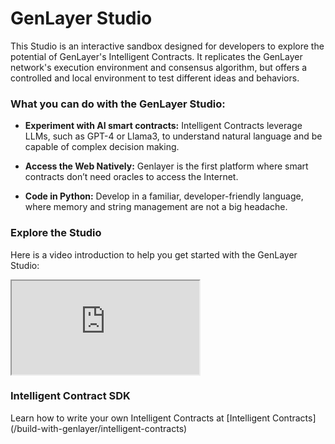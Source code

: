 
# GenLayer Studio

This Studio is an interactive sandbox designed for developers to explore the potential of GenLayer's Intelligent Contracts. It replicates the GenLayer network's execution environment and consensus algorithm, but offers a controlled and local environment to test different ideas and behaviors.

### What you can do with the GenLayer Studio:

- **Experiment with AI smart contracts:** Intelligent Contracts leverage LLMs, such as GPT-4 or Llama3, to understand natural language and be capable of complex decision making.

- **Access the Web Natively:** Genlayer is the first platform where smart contracts don’t need oracles to access the Internet.

- **Code in Python:** Develop in a familiar, developer-friendly language, where memory and string management are not a big headache.

### Explore the Studio
Here is a video introduction to help you get started with the GenLayer Studio:

<Bleed>
  <div className="responsive-video-container">
    <iframe
      className="responsive-iframe"
      src="https://www.youtube.com/embed/G4N-oErlIBI?si=ZkWRT6Ya2mjJWuP8"
      allow="accelerometer; autoplay; clipboard-write; encrypted-media; gyroscope; picture-in-picture"
      allowFullScreen
    ></iframe>
  </div>
</Bleed>


### Intelligent Contract SDK

<Callout emoji="💡">
    Learn how to write your own Intelligent Contracts at [Intelligent Contracts](/build-with-genlayer/intelligent-contracts)
</Callout>
